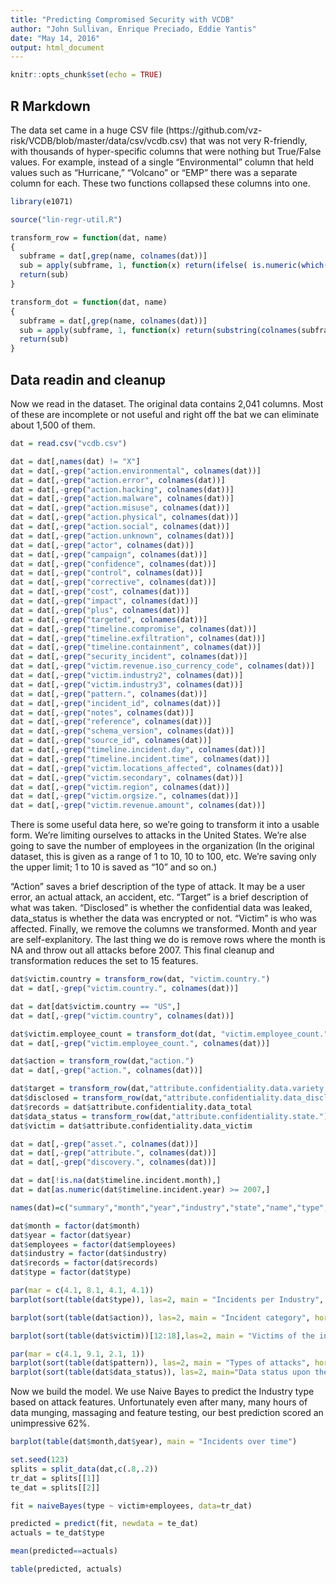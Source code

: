 ---
title: "Predicting Compromised Security with VCDB"
author: "John Sullivan, Enrique Preciado, Eddie Yantis"
date: "May 14, 2016"
output: html_document
---

```{r setup, include=FALSE}
knitr::opts_chunk$set(echo = TRUE)
```

## R Markdown

The data set came in a huge CSV file (https://github.com/vz-risk/VCDB/blob/master/data/csv/vcdb.csv) that was not very R-friendly, with thousands of hyper-specific columns that were nothing but True/False values. For example, instead of a single "Environmental" column that held values such as "Hurricane," "Volcano" or "EMP" there was a separate column for each. These two functions collapsed these columns into one.

```{r functions}

library(e1071)

source("lin-regr-util.R")

transform_row = function(dat, name)
{
  subframe = dat[,grep(name, colnames(dat))]
  sub = apply(subframe, 1, function(x) return(ifelse( is.numeric(which(x == TRUE)), substring(colnames(subframe)[which(x == TRUE)], nchar(name) + 1), NA)))
  return(sub)
}

transform_dot = function(dat, name)
{
  subframe = dat[,grep(name, colnames(dat))]
  sub = apply(subframe, 1, function(x) return(substring(colnames(subframe)[which(x == TRUE)], regexpr("\\.[^\\.]*$", colnames(subframe)[which(x == TRUE)]) + 1)))
  return(sub)
}

```

## Data readin and cleanup

Now we read in the dataset. The original data contains 2,041 columns. Most of these are incomplete or not useful and right off the bat we can eliminate about 1,500 of them. 


```{r cleanup}

dat = read.csv("vcdb.csv")

dat = dat[,names(dat) != "X"]
dat = dat[,-grep("action.environmental", colnames(dat))]
dat = dat[,-grep("action.error", colnames(dat))]
dat = dat[,-grep("action.hacking", colnames(dat))]
dat = dat[,-grep("action.malware", colnames(dat))]
dat = dat[,-grep("action.misuse", colnames(dat))]
dat = dat[,-grep("action.physical", colnames(dat))]
dat = dat[,-grep("action.social", colnames(dat))]
dat = dat[,-grep("action.unknown", colnames(dat))]
dat = dat[,-grep("actor", colnames(dat))]
dat = dat[,-grep("campaign", colnames(dat))]
dat = dat[,-grep("confidence", colnames(dat))]
dat = dat[,-grep("control", colnames(dat))]
dat = dat[,-grep("corrective", colnames(dat))]
dat = dat[,-grep("cost", colnames(dat))]
dat = dat[,-grep("impact", colnames(dat))]
dat = dat[,-grep("plus", colnames(dat))]
dat = dat[,-grep("targeted", colnames(dat))]
dat = dat[,-grep("timeline.compromise", colnames(dat))]
dat = dat[,-grep("timeline.exfiltration", colnames(dat))]
dat = dat[,-grep("timeline.containment", colnames(dat))]
dat = dat[,-grep("security_incident", colnames(dat))]
dat = dat[,-grep("victim.revenue.iso_currency_code", colnames(dat))]
dat = dat[,-grep("victim.industry2", colnames(dat))]
dat = dat[,-grep("victim.industry3", colnames(dat))]
dat = dat[,-grep("pattern.", colnames(dat))]
dat = dat[,-grep("incident_id", colnames(dat))]
dat = dat[,-grep("notes", colnames(dat))]
dat = dat[,-grep("reference", colnames(dat))]
dat = dat[,-grep("schema_version", colnames(dat))]
dat = dat[,-grep("source_id", colnames(dat))]
dat = dat[,-grep("timeline.incident.day", colnames(dat))]
dat = dat[,-grep("timeline.incident.time", colnames(dat))]
dat = dat[,-grep("victim.locations_affected", colnames(dat))]
dat = dat[,-grep("victim.secondary", colnames(dat))]
dat = dat[,-grep("victim.region", colnames(dat))]
dat = dat[,-grep("victim.orgsize.", colnames(dat))]
dat = dat[,-grep("victim.revenue.amount", colnames(dat))]

```


There is some useful data here, so we're going to transform it into a usable form. We're limiting ourselves to attacks in the United States. We're alse going to save the number of employees in the organization (In the original dataset, this is given as a range of 1 to 10, 10 to 100, etc. We're saving only the upper limit; 1 to 10 is saved as "10" and so on.)

"Action" saves a brief description of the type of attack. It may be a user error, an actual attack, an accident, etc. "Target" is a brief description of what was taken. "Disclosed" is whether the confidential data was leaked, data_status is whether the data was encrypted or not. "Victim" is who was affected. Finally, we remove the columns we transformed. Month and year are self-explanitory. The last thing we do is remove rows where the month is NA and throw out all attacks before 2007. This final cleanup and transformation reduces the set to 15 features.


```{r cleanup 2: electric boogaloo}

dat$victim.country = transform_row(dat, "victim.country.")
dat = dat[,-grep("victim.country.", colnames(dat))]

dat = dat[dat$victim.country == "US",]
dat = dat[,-grep("victim.country", colnames(dat))]

dat$victim.employee_count = transform_dot(dat, "victim.employee_count.")
dat = dat[,-grep("victim.employee_count.", colnames(dat))]

dat$action = transform_row(dat,"action.")
dat = dat[,-grep("action.", colnames(dat))]

dat$target = transform_row(dat,"attribute.confidentiality.data.variety.")
dat$disclosed = transform_row(dat,"attribute.confidentiality.data_disclosure.")
dat$records = dat$attribute.confidentiality.data_total
dat$data_status = transform_row(dat,"attribute.confidentiality.state.")
dat$victim = dat$attribute.confidentiality.data_victim

dat = dat[,-grep("asset.", colnames(dat))]
dat = dat[,-grep("attribute.", colnames(dat))]
dat = dat[,-grep("discovery.", colnames(dat))]

dat = dat[!is.na(dat$timeline.incident.month),]
dat = dat[as.numeric(dat$timeline.incident.year) >= 2007,]

names(dat)=c("summary","month","year","industry","state","name","type","pattern","employees","action","target","disclosed","records","data_status","victim")

dat$month = factor(dat$month)
dat$year = factor(dat$year)
dat$employees = factor(dat$employees)
dat$industry = factor(dat$industry)
dat$records = factor(dat$records)
dat$type = factor(dat$type)

par(mar = c(4.1, 8.1, 4.1, 4.1))
barplot(sort(table(dat$type)), las=2, main = "Incidents per Industry", horiz = TRUE, col = "firebrick")

barplot(sort(table(dat$action)), las=2, main = "Incident category", horiz = TRUE, col = "firebrick")

barplot(sort(table(dat$victim))[12:18],las=2, main = "Victims of the incidents", horiz = TRUE, col = "firebrick")

par(mar = c(4.1, 9.1, 2.1, 1))
barplot(sort(table(dat$pattern)), las=2, main = "Types of attacks", horiz = TRUE, col = "firebrick")
barplot(sort(table(dat$data_status)), las=2, main="Data status upon theft", horiz = TRUE, col = "firebrick")

```



Now we build the model. We use Naive Bayes to predict the Industry type based on attack features. Unfortunately even after many, many hours of data munging, massaging and feature testing, our best prediction scored an unimpressive 62%. 

```{r naive bayes is naive, message = FALSE}
barplot(table(dat$month,dat$year), main = "Incidents over time")

set.seed(123)
splits = split_data(dat,c(.8,.2))
tr_dat = splits[[1]]
te_dat = splits[[2]]

fit = naiveBayes(type ~ victim+employees, data=tr_dat)

predicted = predict(fit, newdata = te_dat)
actuals = te_dat$type

mean(predicted==actuals)

table(predicted, actuals)
```
